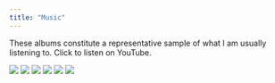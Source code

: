 ```yaml
---
title: "Music"
---
```


<p class = "jacket">
	These albums constitute a representative sample of what I am usually listening to. Click to listen on YouTube.

<div id = "jacket">
<a href = "https://www.youtube.com/watch?v=3BXyEUOuNds&list=PLBzBwYhHpqLI2g1rpfVfnVFjScpZdDzLR"><img src = "img/Tool_-_Lateralus.jpg" class = "imgMusic"></a>
<a href = "https://www.youtube.com/watch?v=AFzAd4PNCaY"><img src = "img/russian-circles-station.jpg" class = "imgMusic"></a>
<a href = "https://www.youtube.com/watch?v=BfYMj9B0oM4&list=PLdkbG6kCdZ8ME_i23eJmWt8Ca5mI_YX-_"><img src = "img/Haken_-_Vector_(2018).jpg" class = "imgMusic"></a>
<a href = "https://www.youtube.com/watch?v=Hkma26LHvZA"><img src = "img/Meshuggah-Nothing.jpg" class = "imgMusic"></a>
<a href = "https://www.youtube.com/watch?v=UBakgOHKI-g"><img src = "img/Igorrr_savage_sinusoid.jpg" class = "imgMusic"></a>
<a href = "https://www.youtube.com/watch?v=CDS9gmdHtB8"><img src = "img/Brute_Force_album_cover_(2016).jpg" class = "imgMusic"></a>

</div>

</p>
